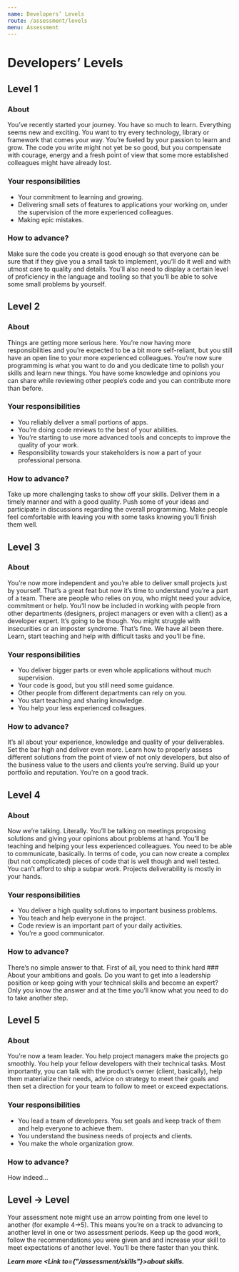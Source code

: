 ```yaml
---
name: Developers’ Levels
route: /assessment/levels
menu: Assessment
---
```



# Developers’ Levels

## Level 1

### About

You’ve recently started your journey. You have so much to learn. Everything seems new and exciting. You want to try every technology,
library or framework that comes your way. You’re fueled by your passion to learn and grow. The code you write might not yet be so
good, but you compensate with courage, energy and a fresh point of view that some more established colleagues might have already lost.

### Your responsibilities

* Your commitment to learning and growing.
* Delivering small sets of features to applications your working on, under the supervision of the more experienced colleagues.
* Making epic mistakes.

### How to advance?

Make sure the code you create is good enough so that everyone can be sure that if they give you a small task to implement,
you’ll do it well and with utmost care to quality and details. You’ll also need to display a certain level of proficiency
in the language and tooling so that you’ll be able to solve some small problems by yourself.

## Level 2

### About

Things are getting more serious here. You’re now having more responsibilities and you’re expected to be a bit more self-reliant,
but you still have an open line to your more experienced colleagues. You’re now sure programming is what you want to do and you
dedicate time to polish your skills and learn new things. You have some knowledge and opinions you can share while reviewing
other people’s code and you can contribute more than before.

### Your responsibilities

* You reliably deliver a small portions of apps.
* You’re doing code reviews to the best of your abilities.
* You’re starting to use more advanced tools and concepts to improve the quality of your work.
* Responsibility towards your stakeholders is now a part of your professional persona.

### How to advance?

Take up more challenging tasks to show off your skills. Deliver them in a timely manner and with a good quality.
Push some of your ideas and participate in discussions regarding the overall programming. Make people feel comfortable
with leaving you with some tasks knowing you’ll finish them well.

## Level 3

### About

You’re now more independent and you’re able to deliver small projects just by yourself. That’s a great feat but now
it’s time to understand you’re a part of a team. There are people who relies on you, who might need your advice,
commitment or help. You’ll now be included in working with people from other departments (designers, project managers
or even with a client) as a developer expert. It’s going to be though. You might struggle with insecurities or an
imposter syndrome. That’s fine. We have all been there. Learn, start teaching and help with difficult tasks and you’ll be fine.

### Your responsibilities

* You deliver bigger parts or even whole applications without much supervision.
* Your code is good, but you still need some guidance.
* Other people from different departments can rely on you.
* You start teaching and sharing knowledge.
* You help your less experienced colleagues.

### How to advance?

It’s all about your experience, knowledge and quality of your deliverables. Set the bar high and deliver even more.
Learn how to properly assess different solutions from the point of view of not only developers, but also of the
business value to the users and clients you’re serving. Build up your portfolio and reputation. You’re on a good track.

## Level 4

### About

Now we’re talking. Literally. You’ll be talking on meetings proposing solutions and giving your opinions about
problems at hand. You’ll be teaching and helping your less experienced colleagues. You need to be able to communicate,
basically. In terms of code, you can now create a complex (but not complicated) pieces of code that is well though
and well tested. You can’t afford to ship a subpar work. Projects deliverability is mostly in your hands.

### Your responsibilities

* You deliver a high quality solutions to important business problems.
* You teach and help everyone in the project.
* Code review is an important part of your daily activities.
* You’re a good communicator.

### How to advance?

There’s no simple answer to that. First of all, you need to think hard ### About your ambitions and goals.
Do you want to get into a leadership position or keep going with your technical skills and become an expert?
Only you know the answer and at the time you’ll know what you need to do to take another step.

## Level 5

### About

You’re now a team leader. You help project managers make the projects go smoothly. You help your fellow
developers with their technical tasks. Most importantly, you can talk with the product’s owner (client, basically),
help them materialize their needs, advice on strategy to meet their goals and then set a direction for your team
to follow to meet or exceed expectations.

### Your responsibilities

* You lead a team of developers. You set goals and keep track of them and help everyone to achieve them.
* You understand the business needs of projects and clients.
* You make the whole organization grow.

### How to advance?

How indeed…

## Level → Level

Your assessment note might use an arrow pointing from one level to another (for example 4→5). This means
you’re on a track to advancing to another level in one or two assessment periods. Keep up the good work,
follow the recommendations you were given and and increase your skill to meet expectations of another level.
You’ll be there faster than you think.

***Learn more <Link to={"/assessment/skills"}>about skills</Link>.***
